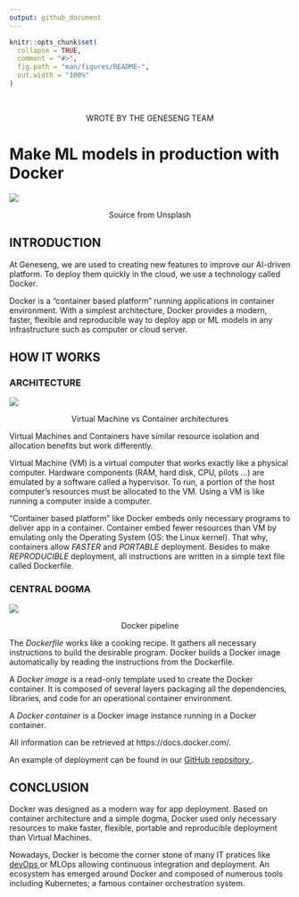 ```yaml
---
output: github_document
---
```


<!-- README.md is generated from README.Rmd. Please edit that file -->

```r
knitr::opts_chunk$set(
  collapse = TRUE,
  comment = "#>",
  fig.path = "man/figures/README-",
  out.width = "100%"
)
```

<br>

<p align="center" color="#64677F"> WROTE BY THE GENESENG TEAM </p>

# Make ML models in production with Docker

<a href=#><img src='https://geneseng.com/wp-content/uploads/2022/08/container.jpg'></a>

<p align="center" color="#64677F"> Source from Unsplash </p>

## INTRODUCTION

<p color="#64677F"> At Geneseng, we are used to creating new features to improve our AI-driven platform. To deploy them quickly in the cloud, we use a technology called Docker. </p>

<p color="#64677F"> Docker is a “container based platform” running applications in container environment. With a simplest architecture, Docker provides a modern, faster, flexible and reproducible way to deploy app or ML models in any infrastructure such as computer or cloud server. </p>


## HOW IT WORKS

### ARCHITECTURE

<a href=#><img src='https://geneseng.com/wp-content/uploads/2022/08/virtual_machines_vs_containers.jpg'></a>

<p align="center" color="#64677F"> Virtual Machine vs Container architectures </p>

<p color="#64677F"> Virtual Machines and Containers have similar resource isolation and allocation benefits but work differently. </p>

<p color="#64677F"> Virtual Machine (VM) is a virtual computer that works exactly like a physical computer. Hardware components (RAM, hard disk, CPU, pilots …) are emulated by a software called a hypervisor. To run, a portion of the host computer’s resources must be allocated to the VM. Using a VM is like running a computer inside a computer. </p>

<p color="#64677F"> “Container based platform” like Docker embeds only necessary programs to deliver app in a container. Container embed fewer resources than VM by emulating only the Operating System (OS: the Linux kernel). That why, containers allow *FASTER* and *PORTABLE* deployment. Besides to make *REPRODUCIBLE* deployment, all instructions are written in a simple text file called Dockerfile. </p>

### CENTRAL DOGMA

<a href=#><img src='https://geneseng.com/wp-content/uploads/2022/08/pipeline_docker.png'></a>

<p align="center" color="#64677F"> Docker pipeline </p>

<p color="#64677F"> The *Dockerfile* works like a cooking recipe. It gathers all necessary instructions to build the desirable program. Docker builds a Docker image automatically by reading the instructions from the Dockerfile. </p>

<p color="#64677F"> A *Docker image* is a read-only template used to create the Docker container. It is composed of several layers packaging all the dependencies, libraries, and code for an operational container environment. </p>

<p color="#64677F"> A *Docker container* is a Docker image instance running in a Docker container. </p>

<p color="#64677F"> All information can be retrieved at https://docs.docker.com/. </p>

<p color="#64677F"> An example of deployment can be found in our <a href= "https://github.com/Geneseng/genesengBlog/inst/Make_ML_models_in_production_with_Docker/Supp"> GitHub repository </a>. </p>

## CONCLUSION

<p color="#64677F"> Docker was designed as a modern way for app deployment. Based on container architecture and a simple dogma, Docker used only necessary resources to make faster, flexible, portable and reproducible deployment than Virtual Machines. </p>

<p color="#64677F"> Nowadays, Docker is become the corner stone of many IT pratices like <a href = "https://geneseng.com/introduction_to_devops_methodology/"> devOps </a> or MLOps allowing continuous integration and deployment. An ecosystem has emerged around Docker and composed of numerous tools including Kubernetes; a famous container orchestration system. </p>





